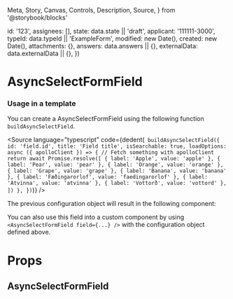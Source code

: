   Meta,
  Story,
  Canvas,
  Controls,
  Description,
  Source,
} from '@storybook/blocks'


  id: '123',
  assignees: [],
  state: data.state || 'draft',
  applicant: '111111-3000',
  typeId: data.typeId || 'ExampleForm',
  modified: new Date(),
  created: new Date(),
  attachments: {},
  answers: data.answers || {},
  externalData: data.externalData || {},
})

<Meta of={AsyncSelectFormFieldStories} />

# AsyncSelectFormField

### Usage in a template

You can create a AsyncSelectFormField using the following function `buildAsyncSelectField`.

<Source
  language="typescript"
  code={dedent(`
    buildAsyncSelectField({
      id: 'field.id',
      title: 'Field title',
      isSearchable: true,
      loadOptions: async ({ apolloClient }) => {
        // Fetch something with apolloClient
        return await Promise.resolve([
          { label: 'Apple', value: 'apple' },
          { label: 'Pear', value: 'pear' },
          { label: 'Orange', value: 'orange' },
          { label: 'Grape', value: 'grape' },
          { label: 'Banana', value: 'banana' },
          { label: 'Fæðingarorlof', value: 'faedingarorlof' },
          { label: 'Atvinna', value: 'atvinna' },
          { label: 'Vottorð', value: 'vottord' },
        ])
      },
    })`)}
/>

The previous configuration object will result in the following component:

<Canvas>
  <Story of={AsyncSelectFormFieldStories.Default} />
</Canvas>

You can also use this field into a custom component by using `<AsyncSelectFormField field={...} />` with the configuration object defined above.

# Props

## AsyncSelectFormField

<Controls />
